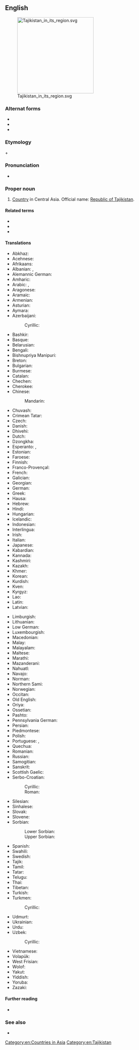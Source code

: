 ==English==
[[File:Tajikistan in its region.svg|thumb|250px]]

===Alternat forms===
* {{l|en|Tadjikistan}}
* {{l|en|Tadzhikistan}}
* {{l|en|Tadzhikisthan}}

===Etymology===
{{etyl|fa|en}} {{m|fa|تاجيک‎|tr=Tājīk}} + {{m|fa|ستان|tr=-stān||-stan}}

===Pronunciation===
* {{audio|En-us-Tajikistan.ogg|Audio (US)|lang=en}}

===Proper noun===
{{en-proper noun}}

# {{senseid|en|Q863}}[[country|Country]] in Central Asia. Official name: [[Republic of Tajikistan]].

====Related terms====
* {{l|en|Tajik}}
* {{l|en|Tajiki}}
* {{l|en|Tajik SSR}}

====Translations====
{{trans-top|id=Q863|Republic of Tajikistan}}
* Abkhaz: {{t|ab|Таджикистан}}
* Acehnese: {{t|ace|Tajikistan}}
* Afrikaans: {{t+|af|Tadjikistan}}
* Albanian: {{t|sq|Taxhikistani|m}}, {{t|sq|Taxhikistan|m}}
* Alemannic German: {{t|gsw|Tadschikistan}}
* Amharic: {{t|am|ታጂኪስታን|sc=Ethi}}
* Arabic: {{t|ar|طَاجِيكِسْتَان|f}}, {{t|ar|تَاجِيكِسْتَان|f}}
* Aragonese: {{t|an|Tachiquistán}}
* Aramaic: {{t|arc|ܛܐܓܝܩܣܛܐܢ|sc=Hebr}}
* Armenian: {{t|hy|Տաջիկստան}}
* Asturian: {{t|ast|Tayiquistán|m}}
* Aymara: {{t|ay|Tayiksuyu}}
* Azerbaijani: {{t+|az|Tacikistan}}
*: Cyrillic: {{t|az|Таҹикистан|sc=Cyrl}}
* Bashkir: {{t|ba|Тажикстан|sc=Cyrl}}
* Basque: {{t+|eu|Tajikistan}}
* Belarusian: {{t|be|Таджыкіста́н|m}}
* Bengali: {{t|bn|তাজিকিস্তান|sc=Beng}}
* Bishnupriya Manipuri: {{t|bpy|তাজিকিস্তান|tr=tājikistān|sc=Beng}}
* Breton: {{t|br|Tadjikistan}}
* Bulgarian: {{t+|bg|Таджикиста́н|m}}
* Burmese: {{t|my|တာဂျစ်ကစ္စတန်|sc=Mymr}}
* Catalan: {{t+|ca|Tadjikistan|m}}
* Chechen: {{t|ce|Таджикистан}}
* Cherokee: {{t|chr|ᏔᏥᎩᏍᏔᏂ|sc=Cher}}
* Chinese:
*: Mandarin: {{t+|cmn|塔吉克斯坦|tr=Tǎjíkèsītǎn}}
* Chuvash: {{t|cv|Таджикистан}}
* Crimean Tatar: {{t|crh|Tacikistan}}
* Czech: {{t+|cs|Tádžikistán|m}}
* Danish: {{t|da|Tadsjikistan}}
* Dhivehi: {{t|dv|ތަޖިކިސްތާން|sc=Thaa}}
* Dutch: {{t+|nl|Tadzjikistan}}
* Dzongkha: {{t|dz|ཏ་ཇག་ཀིསི་ཏཱན་|sc=Tibt}}
* Esperanto: {{t|eo|Taĝikio}}, {{t|eo|Taĝikistano}}
* Estonian: {{t+|et|Tadžikistan}}
* Faroese: {{t|fo|Tadsjikistan|n}}
* Finnish: {{t+|fi|Tadžikistan}}
* Franco-Provençal: {{t|frp|Tadj·iquistan}}
* French: {{t+|fr|Tadjikistan|m}}
* Galician: {{t+|gl|Taxiquistán|m}}
* Georgian: {{t|ka|ტაჯიკეთი|sc=Geor}}
* German: {{t+|de|Tadschikistan|n}}
* Greek: {{t+|el|Τατζικιστάν|n}}
* Hausa: {{t|ha|Tajikistan}}
* Hebrew: {{t|he|טָגִ׳יקִיסְטָן|m|tr=tajikistan|sc=Hebr}}
* Hindi: {{t+|hi|ताजिकिस्तान|m|sc=Deva}}
* Hungarian: {{t+|hu|Tádzsikisztán}}
* Icelandic: {{t+|is|Tadsjikistan}}
* Indonesian: {{t+|id|Tajikistan}}
* Interlingua: {{t|ia|Tadzhikistan}}
* Irish: {{t|ga|Táidsíceastáin|f|alt=an Táidsíceastáin}}
* Italian: {{t+|it|Tagikistan|m}}
* Japanese: {{t+|ja|タジキスタン|tr=Tajikisutan}}
* Kabardian: {{t|kbd|Таджыкыстэн}}
* Kannada: {{t|kn|ತಜಿಕಿಸ್ತಾನ್|sc=Knda}}
* Kashmiri: {{t|ks|ताजिकिस्थान|tr=tājikisthān|sc=ks-Arab}}
* Kazakh: {{t|kk|Тәжікстан}}
* Khmer: {{t|km|តាជីគីស្ថាន}}
* Korean: {{t|ko|^타지키스탄}}
* Kurdish: {{t+|ku|Tacîkistan}}
* Kven: {{t|fkv|Tadžikistan}}
* Kyrgyz: {{t+|ky|Тажикстан}}
* Lao: {{t|lo|ຕັກຊີກິສະຖານ|sc=Laoo}}
* Latin: {{t|la|Tadzikistania|f}}
* Latvian: {{t+|lv|Tadžikistāna|f}}
{{trans-mid}}
* Limburgish: {{t|li|Tadzjikistan}}
* Lithuanian: {{t+|lt|Tadžikija|f}}
* Low German: {{t|nds|Tadschikistan}}
* Luxembourgish: {{t|lb|Tadschikistan}}
* Macedonian: {{t|mk|Таџикиста́н|m}}
* Malay: {{t|ms|Tajikistan}}
* Malayalam: {{t|ml|താജിക്കിസ്ഥാന്‍|sc=Mlym}}
* Maltese: {{t|mt|Taġikistan}}
* Marathi: {{t|mr|ताजिकिस्तान|sc=Deva}}
* Mazanderani: {{t|mzn|تاجیکستون}}
* Nahuatl: {{t|nah|Tayictlālpan}}
* Navajo: {{t|nv|Tʼajiʼ bikéyah}}
* Norman: {{t|nrf|Tajikistan|m}}
* Northern Sami: {{t|se|Tažikistan}}
* Norwegian: {{t+|no|Tadsjikistan}}
* Occitan: {{t|oc|Tatgiquistan}}
* Old English: {{t|ang|Tacgicastan}}
* Oriya: {{t|or|ତାଜିକିସ୍ତାନ|sc=Orya}}
* Ossetian: {{t|os|Таджикистан}}
* Pashto: {{t+|ps|تاجکستان|tr=tâjikestân|sc=ps-Arab}}
* Pennsylvania German: {{t|pdc|Datschikischtaan}}
* Persian: {{t+|fa|تاجیکستان|tr=tâjikestân|sc=fa-Arab}}
* Piedmontese: {{t|pms|Tagikistan|m}}
* Polish: {{t+|pl|Tadżykistan|m-in}}
* Portuguese: {{t+|pt|Tajiquistão|m}}, {{t+|pt|Tadjiquistão|m}}
* Quechua: {{t|qu|Tayiksuyu}}
* Romanian: {{t+|ro|Tadjikistan|n}}
* Russian: {{t+|ru|Таджикиста́н|m}}
* Samogitian: {{t|sgs|Tadžikistans}}
* Sanskrit: {{t|sa|ताजिकिस्थान}}
* Scottish Gaelic: {{t|gd|Taidigeastàn}}
* Serbo-Croatian:
*: Cyrillic: {{t|sh|Таџикистан|m|sc=Cyrl}}
*: Roman: {{t+|sh|Tadžikistan|m}}
* Silesian: {{t|szl|Tadžykistan|m}}
* Sinhalese: {{t|si|ටජිකිස්ථාන්|sc=Sinh}}
* Slovak: {{t|sk|Tadžikistan|m}}
* Slovene: {{t+|sl|Tadžíkistan|m}}
* Sorbian:
*: Lower Sorbian: {{t|dsb|Tadžikistan|m}}
*: Upper Sorbian: {{t|hsb|Tadźikistan|m}}
* Spanish: {{t+|es|Tayikistán|m}}
* Swahili: {{t|sw|Tajikistan}}
* Swedish: {{t+|sv|Tadzjikistan}}
* Tajik: {{t+|tg|Тоҷикистон}}
* Tamil: {{t|ta|தஜிகிஸ்தான்}}
* Tatar: {{t|tt|Таҗикстан}}
* Telugu: {{t+|te|తజికిస్తాన్}}
* Thai: {{t+|th|ทาจิกิสถาน}}
* Tibetan: {{t|bo|ཐ་ཇི་ཁེ་སི་ཏན}}
* Turkish: {{t+|tr|Tacikistan}}
* Turkmen: {{t|tk|Täjigistan}}
*: Cyrillic: {{t|tk|Тәжигистан|sc=Cyrl}}
* Udmurt: {{t|udm|Таджикистан}}
* Ukrainian: {{t+|uk|Таджикиста́н|m}}
* Urdu: {{t|ur|تاجکستان|m|tr=tājikistān|sc=ur-Arab}}
* Uzbek: {{t+|uz|Tojikiston}}
*: Cyrillic: {{t|uz|Тожикистон|sc=Cyrl}}
* Vietnamese: {{t|vi|Tát-gi-ki-xtan}}
* Volapük: {{t|vo|Tacikistän}}
* West Frisian: {{t|fy|Tadzjikistan}}
* Wolof: {{t|wo|Tajikistaan}}
* Yakut: {{t|sah|Тадьикистан}}
* Yiddish: {{t|yi|טאַדזשיקיסטאַן}}
* Yoruba: {{t|yo|Tajikistan}}
* Zazaki: {{t|zza|Tacikıstan}}
{{trans-bottom}}

====Further reading====
* {{pedialite}}

===See also===
* {{l|en|Appendix:Countries of the world|Countries of the world}}

[[Category:en:Countries in Asia]]
[[Category:en:Tajikistan]]